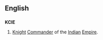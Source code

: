 ==English==

==={{initialism}}===
'''KCIE'''

# [[Knight]] [[Commander]] of the [[Indian]] [[Empire]].